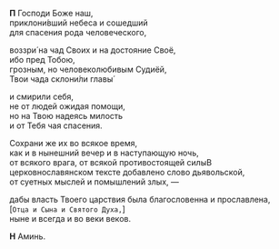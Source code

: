 
**П** Господи Боже наш,  
приклони́вший небеса и сошедший  
для спасения рода человеческого,

воззри́ на чад Своих и на достояние Своё,  
ибо пред Тобою,  
грозным, но человеколюбивым Судиёй,  
Твои чада склони́ли главы́

и смирили себя,  
не от людей ожидая помощи,  
но на Твою надеясь милость  
и от Тебя чая спасения.

Сохрани же их во всякое время,  
как и в нынешний вечер и в наступающую ночь,  
от всякого врага, от всякой противостоящей силы<Tooltip>В церковнославянском тексте добавлено слово дьявольской</Tooltip>,  
от суетных мыслей и помышлений злых, —

дабы власть Твоего царствия была благословенна и прославлена,  
<R>[</R>`Отца и Сына и Святого Духа,`<R>]</R>  
ныне и всегда и во веки веков.

**Н** Аминь.
